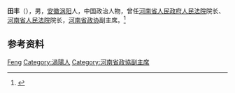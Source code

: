 {{Otheruses|other=名为田丰的其他人物|田丰}}

'''田丰'''（{{bd|1887年||1965年|}}），男，[[安徽|安徽]][[涡阳|涡阳]]人，中国政治人物，曾任[[河南省人民政府人民法院|河南省人民政府人民法院]]院长、[[河南省人民法院|河南省人民法院]]院长，[[河南省政协|河南省政协]]副主席。<ref>{{Cite book|title=中华人民共和国职官志|author=何虎生, 李耀东, 向常福主编|publisher=中国社会出版社|year=2003|isbn=9787800883934|location=北京|pages=}}</ref>

== 参考资料 ==
{{reflist}}

{{中国人物小作品}}

{{Authority control}}
{{DEFAULTSORT:Tian田}}
[[Category:田姓|Feng]]
[[Category:渦陽人|Category:渦陽人]]
[[Category:河南省政協副主席|Category:河南省政協副主席]]